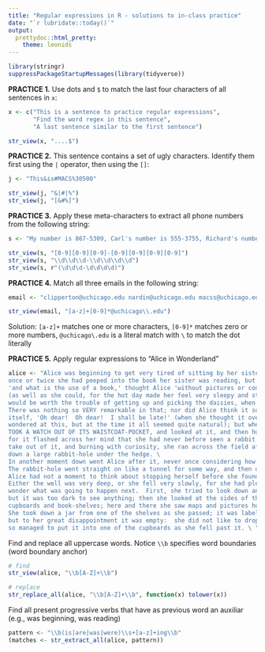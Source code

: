 ```yaml
---
title: "Regular expressions in R - solutions to in-class practice"
date: "`r lubridate::today()`"
output: 
  prettydoc::html_pretty:
    theme: leonids
---
```


```r
library(stringr)
suppressPackageStartupMessages(library(tidyverse))
```


**PRACTICE 1.** Use dots and `$` to match the last four characters of all sentences in `x`: 

```r
x <- c("This is a sentence to practice regular expressions", 
       "Find the word regex in this sentence",
       "A last sentence similar to the first sentence")
```

```r
str_view(x, "....$")
```


**PRACTICE 2.** This sentence contains a set of ugly characters. Identify them first using the `|` operator, then using the `[]`:

```r
j <- "This&is#MACS%30500"
```

```r
str_view(j, "&|#|%")
str_view(j, "[&#%]")
```


**PRACTICE 3.** Apply these meta-characters to extract all phone numbers from the following string:

```r
s <- "My number is 867-5309, Carl's number is 555-3755, Richard's number is 666-6681"
```

```r
str_view(s, "[0-9][0-9][0-9]-[0-9][0-9][0-9][0-9]")
str_view(s, "\\d\\d\\d-\\d\\d\\d\\d")
str_view(s, r"(\d\d\d-\d\d\d\d)")
```


**PRACTICE 4.** Match all three emails in the following string:

```r
email <- "clipperton@uchicago.edu nardin@uchicago.edu macss@uchicago.edu"
```

```r
str_view(email, "[a-z]+[0-9]*@uchicago\\.edu")
```

Solution: `[a-z]+` matches one or more characters, `[0-9]*` matches zero or more numbers, `@uchicago\.edu` is a literal match with `\` to match the dot literally


**PRACTICE 5.** Apply regular expressions to "Alice in Wonderland"

```r
alice <- "Alice was beginning to get very tired of sitting by her sister on the bank, and of having nothing to do: \
once or twice she had peeped into the book her sister was reading, but it had no pictures or conversations in it, \
'and what is the use of a book,' thought Alice 'without pictures or conversation?' So she was considering in her own mind \
(as well as she could, for the hot day made her feel very sleepy and stupid), whether the pleasure of making a daisy-chain \
would be worth the trouble of getting up and picking the daisies, when suddenly a White Rabbit with pink eyes ran close by her.\
There was nothing so VERY remarkable in that; nor did Alice think it so VERY much out of the way to hear the Rabbit say to \
itself, 'Oh dear!  Oh dear!  I shall be late!' (when she thought it over afterwards, it occurred to her that she ought to have \
wondered at this, but at the time it all seemed quite natural); but when the Rabbit actually \
TOOK A WATCH OUT OF ITS WAISTCOAT-POCKET, and looked at it, and then hurried on, Alice started to her feet, \
for it flashed across her mind that she had never before seen a rabbit with either a waistcoat-pocket, or a watch to \
take out of it, and burning with curiosity, she ran across the field after it, and fortunately was just in time to see it pop \
down a large rabbit-hole under the hedge. \
In another moment down went Alice after it, never once considering how in the world she was to get out again. \
The rabbit-hole went straight on like a tunnel for some way, and then dipped suddenly down, so suddenly that \
Alice had not a moment to think about stopping herself before she found herself falling down a very deep well. \
Either the well was very deep, or she fell very slowly, for she had plenty of time as she went down to look about her and to \
wonder what was going to happen next.  First, she tried to look down and make out what she was coming to, \
but it was too dark to see anything; then she looked at the sides of the well, and noticed that they were filled with \
cupboards and book-shelves; here and there she saw maps and pictures hung upon pegs. \
She took down a jar from one of the shelves as she passed; it was labelled `ORANGE MARMALADE', \
but to her great disappointment it was empty:  she did not like to drop the jar for fear of killing somebody, \
so managed to put it into one of the cupboards as she fell past it. \ "
```

Find and replace all uppercase words. Notice `\\b` specifies word boundaries (word boundary anchor) 
```r
# find
str_view(alice, "\\b[A-Z]+\\b")

# replace
str_replace_all(alice, "\\b[A-Z]+\\b", function(x) tolower(x))
```

Find all present progressive verbs that have as previous word an auxiliar (e.g., was beginning, was reading)
```r
pattern <- "\\b(is|are|was|were)\\s+[a-z]+ing\\b"
(matches <- str_extract_all(alice, pattern))
```


